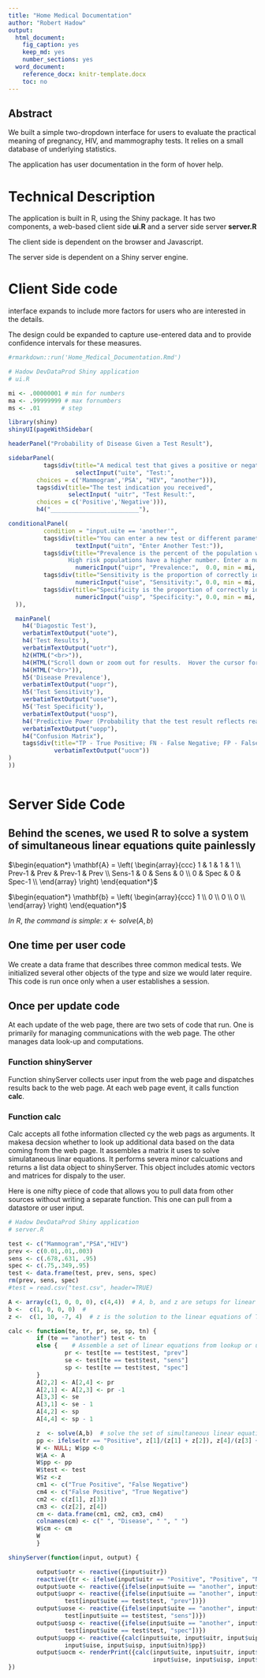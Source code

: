 ```yaml
---
title: "Home Medical Documentation"
author: "Robert Hadow"
output:
  html_document:
    fig_caption: yes
    keep_md: yes
    number_sections: yes
  word_document:
    reference_docx: knitr-template.docx
    toc: no
---
```

<!---  output: 
  word_document:
     reference_docx: knitr-template.docx
  html_document:
    fig_caption: yes
    keep_md: yes
    number_sections: yes
-->

## Abstract

We built a simple two-dropdown interface for users to evaluate the practical meaning of pregnancy, HIV, and mammography tests. It relies on a small database of underlying statistics.

The application has user documentation in the form of hover help.

# Technical Description

The application is built in R, using the Shiny package.  It has two components, a web-based client side **ui.R** and a server side server **server.R**

The client side is dependent on the browser and Javascript.

The server side is dependent on a Shiny server engine.

# Client Side code



interface expands to include more factors for users who are interested in the details.

The design could be expanded to capture use-entered data and to provide confidence intervals for these measures.

```r
#rmarkdown::run('Home_Medical_Documentation.Rmd') 

# Hadow DevDataProd Shiny application
# ui.R

mi <- .00000001 # min for numbers
ma <- .99999999 # max fornumbers
ms <- .01      # step

library(shiny)
shinyUI(pageWithSidebar(

headerPanel("Probability of Disease Given a Test Result"),

sidebarPanel(
          tags$div(title="A medical test that gives a positive or negative indication",
                   selectInput("uite", "Test:",
        choices = c('Mammogram','PSA', "HIV", "another"))),
        tags$div(title="The test indication you received",
                 selectInput( "uitr", "Test Result:",
        choices = c('Positive','Negative'))),
        h4("_________________________"),

conditionalPanel(
          condition = "input.uite == 'another'",
          tags$div(title="You can enter a new test or different parameters",
                   textInput("uitn", "Enter Another Test:")),
          tags$div(title="Prevalence is the percent of the population with this disease.
                 High risk populations have a higher number. Enter a number between 0 and 1.0",
                   numericInput("uipr", "Prevalence:",  0.0, min = mi, max=ma, step=ms)),
          tags$div(title="Sensitivity is the proportion of correctly identified positive conditions. Enter a number between 0 and 1.0",
                   numericInput("uise", "Sensitivity:", 0.0, min = mi, max=ma, step=ms)),
          tags$div(title="Specificity is the proportion of correctly identified negative conditions. Enter a number between 0 and 1.0",
                   numericInput("uisp", "Specificity:", 0.0, min = mi, max=ma, step=ms))
  )),

  mainPanel(
    h4('Diagostic Test'),
    verbatimTextOutput("uote"),
    h4('Test Results'),
    verbatimTextOutput("uotr"),
    h2(HTML("<br>")),
    h4(HTML("Scroll down or zoom out for results.  Hover the cursor for instructions.")),
    h4(HTML("<br>")),
    h5('Disease Prevalence'),
    verbatimTextOutput("uopr"),
    h5('Test Sensitivity'),
    verbatimTextOutput("uose"),
    h5('Test Specificity'),
    verbatimTextOutput("uosp"),
    h4('Predictive Power (Probability that the test result reflects reality)'),
    verbatimTextOutput("uopp"),
    h4("Confusion Matrix"),
    tags$div(title="TP - True Positive; FN - False Negative; FP - False Positive; TN - True Negative",
             verbatimTextOutput("uocm"))
)
))
        
```
        


# Server Side Code


## Behind the scenes, we used R to solve a system of simultaneous linear equations quite painlessly

$\begin{equation*}
\mathbf{A} = \left(
\begin{array}{ccc}
1 & 1 & 1 & 1 \\
Prev-1 & Prev & Prev-1 & Prev \\
Sens-1 & 0 & Sens & 0 \\
0 & Spec & 0 & Spec-1  \\
\end{array} \right)
\end{equation*}$

$\begin{equation*}
\mathbf{b} = \left(
\begin{array}{ccc}
1 \\
0 \\
0 \\
0 \\
\end{array} \right)
\end{equation*}$

$In\ R,\ the\ command\ is\ simple:\  x \leftarrow solve(A,b)$


## One time per user code

We create a data frame that describes three common medical tests.  We initialized several other objects of the type and size we would later require. This code is run once only when a user establishes a session.

## Once per update code

At each update of the web page, there are two sets of code that run. One is primarily for managing communications with the web page. The other manages data look-up and computations. 

### Function **shinyServer**

Function shinyServer collects user input from the web page and dispatches results back to the web page. At each web page event, it calls function **calc**.

### Function **calc**

Calc accepts all fothe information cllected cy the web pags as arguments.  It makesa decsion whether to look up additional data based on the data coming from the web page.  It assembles a matrix it uses to solve simulataneous linar equations.  It performs severa minor calcuations and returns a list data object to shinyServer.  This object includes atomic vectors and matrices for dispaly to the user.

Here is one nifty piece of code that allows you to pull data from other sources without writing a separate function. This one can pull from a datastore or user input.

```r

# Hadow DevDataProd Shiny application
# server.R

test <- c("Mammogram","PSA","HIV")
prev <- c(0.01,.01,.003)
sens <- c(.678,.631, .95)
spec <- c(.75,.349,.95)
test <- data.frame(test, prev, sens, spec)
rm(prev, sens, spec)
#test = read.csv("test.csv", header=TRUE)

A <- array(c(1, 0, 0, 0), c(4,4))  # A, b, and z are setups for linear equations
b <-  c(1, 0, 0, 0)  #
z <-  c(1, 10, -7, 4)  # z is the solution to the linear equations of TP,FN etc

calc <- function(te, tr, pr, se, sp, tn) {
        if (te == "another") test <- tn
        else {    # Assemble a set of linear equations from lookup or user input
                pr <- test[te == test$test, "prev"]
                se <- test[te == test$test, "sens"]
                sp <- test[te == test$test, "spec"]
        }
        A[2,2] <- A[2,4] <- pr
        A[2,1] <- A[2,3] <- pr -1
        A[3,3] <- se
        A[3,1] <- se - 1
        A[4,2] <- sp
        A[4,4] <- sp - 1

        z  <- solve(A,b)  # solve the set of simultaneous linear equations
        pp <- ifelse(tr == "Positive", z[1]/(z[1] + z[2]), z[4]/(z[3] + z[4]))
        W <- NULL; W$pp <-0
        W$A <- A
        W$pp <- pp
        W$test <- test
        W$z <-z
        cm1 <- c("True Positive", "False Negative")
        cm4 <- c("False Positive", "True Negative")
        cm2 <- c(z[1], z[3])
        cm3 <- c(z[2], z[4])
        cm <- data.frame(cm1, cm2, cm3, cm4)
        colnames(cm) <- c(" ", "Disease", " ", " ")
        W$cm <- cm
        W
        }

shinyServer(function(input, output) {

        output$uotr <- reactive({input$uitr})
        reactive({tr <- ifelse(input$uitr == "Positive", "Positive", "Negative")})
        output$uote <- reactive({ifelse(input$uite == "another", input$uitn, input$uite)})
        output$uopr <- reactive({ifelse(input$uite == "another", input$uipr,
                test[input$uite == test$test, "prev"])})
        output$uose <- reactive({ifelse(input$uite == "another", input$uise,
                test[input$uite == test$test, "sens"])})
        output$uosp <- reactive({ifelse(input$uite == "another", input$uisp,
                test[input$uite == test$test, "spec"])})
        output$uopp <- reactive({calc(input$uite, input$uitr, input$uipr,
                input$uise, input$uisp, input$uitn)$pp})
        output$uocm <- renderPrint({calc(input$uite, input$uitr, input$uipr,
                                         input$uise, input$uisp, input$uitn)$cm})
})


```
        
